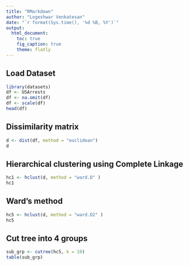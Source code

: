 ---
title: "RMarkdown"
author: "Logeshwar Venkatesan"
date: "`r format(Sys.time(), '%d %B, %Y')`"
output:
  html_document:
    toc: true
    fig_caption: true
    theme: flatly
---

## Load Dataset
```{r,echo=TRUE,warning=TRUE}  
library(datasets)
df <- USArrests
df <- na.omit(df)
df <- scale(df)
head(df)
```

## Dissimilarity matrix
```{r,echo=TRUE,warning=TRUE}  
d <- dist(df, method = "euclidean")
d
```
## Hierarchical clustering using Complete Linkage
```{r,echo=TRUE,warning=TRUE}  
hc1 <- hclust(d, method = "ward.D" )
hc1
```
## Ward's method
```{r,echo=TRUE,warning=TRUE}  
hc5 <- hclust(d, method = "ward.D2" )
hc5
```
## Cut tree into 4 groups
```{r,echo=TRUE,warning=TRUE}  
sub_grp <- cutree(hc5, k = 10)
table(sub_grp)
```
